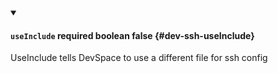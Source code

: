 
<details className="config-field" data-expandable="false" open>
<summary>

#### `useInclude` <span className="config-field-required" data-required="false">required</span> <span className="config-field-type">boolean</span> <span className="config-field-default">false</span> <span className="config-field-enum"></span> {#dev-ssh-useInclude}

UseInclude tells DevSpace to use a different file for ssh config

</summary>



</details>
